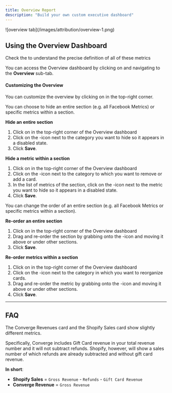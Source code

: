 ```yaml
---
title: Overview Report
description: "Build your own custom executive dashboard"
---
```



<Frame>
![overview tab](/images/attribution/overview-1.png)
</Frame>

## Using the Overview Dashboard

<Info> Check the <OutboundLink linkText="Metrics Dictionary" linkTarget="https://learn.runconverge.com/attribution/metrics"/> to understand the precise definition of all of these metrics </Info>

You can access the Overview dashboard by clicking on <IconText text="Attribution" name="piggy-bank" iconType="duotone"/> and navigating to the **Overview** sub-tab.

#### Customizing the Overview

You can customize the overview by clicking on <IconText name="pencil" text="Edit overview" iconType="solid"/> in the top-right corner.

<Accordion title="Add or remove metrics" icon="circle-plus">
You can choose to hide an entire section (e.g. all Facebook Metrics) or specific metrics within a section.

**Hide an entire section**
1. Click on <IconText name="pencil" text="Edit overview" iconType="solid"/> in the top-right corner of the Overview dashboard
2. Click on the <Icon name="eye"/>-icon next to the category you want to hide so it appears in a disabled state.
3. Click **Save**.

**Hide a metric within a section**
1. Click on <IconText name="pencil" text="Edit overview" iconType="solid"/> in the top-right corner of the Overview dashboard
2. Click on the <Icon name="pencil"/>-icon next to the category to which you want to remove or add a card. 
3. In the list of metrics of the section, click on the <Icon name="eye"/>-icon next to the metric you want to hide so it appears in a disabled state.
4. Click **Save**.
</Accordion>

<Accordion title="Change the order of the metrics" icon="sort">
You can change the order of an entire section (e.g. all Facebook Metrics or specific metrics within a section).

**Re-order an entire section**
1. Click on <IconText name="pencil" text="Edit overview" iconType="solid"/> in the top-right corner of the Overview dashboard
2. Drag and re-order the section by grabbing onto the <Icon name="grip-vertical"/>-icon and moving it above or under other sections.
3. Click **Save**.

**Re-order metrics within a section**
1. Click on <IconText name="pencil" text="Edit overview" iconType="solid"/> in the top-right corner of the Overview dashboard
2. Click on the <Icon name="pencil"/>-icon next to the category in which you want to reorganize cards. 
3. Drag and re-order the metric by grabbing onto the <Icon name="grip-vertical"/>-icon and moving it above or under other sections.
4. Click **Save**.
</Accordion>

---

## FAQ

<Accordion title="Why are my Shopify Sales and Converge Revenues misaligned?" >

The Converge Revenues card and the Shopify Sales card show slightly different metrics. 

Specifically, Converge includes Gift Card revenue in your total revenue number and it will not subtract refunds. 
Shopify, however, will show a sales number of which refunds are already subtracted and without gift card revenue. 

**In short**: 

- **Shopify Sales** = `Gross Revenue` - `Refunds` - `Gift Card Revenue`
- **Converge Revenue** = `Gross Revenue`

</Accordion>
